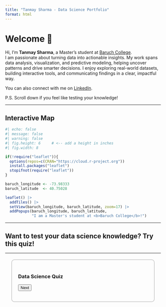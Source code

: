 ```yaml
---
title: "Tanmay Sharma - Data Science Portfolio"
format: html
---
```


# Welcome 👋

Hi, I’m **Tanmay Sharma**, a Master’s student at [Baruch College](https://zicklin.baruch.cuny.edu/).  
I am passionate about turning data into actionable insights. My work spans data analysis, visualization, and predictive modeling, helping uncover patterns and drive smarter decisions. I enjoy exploring real-world datasets, building interactive tools, and communicating findings in a clear, impactful way.

You can also connect with me on [LinkedIn](https://www.linkedin.com/in/tanmay-sharma-3146bb160).

P.S. Scroll down if you feel like testing your knowledge!

---

## Interactive Map

```r
#| echo: false
#| message: false
#| warning: false
#| fig.height: 6     # <-- add a height in inches
#| fig.width: 8

if(!require("leaflet")){
  options(repos=c(CRAN="https://cloud.r-project.org"))
  install.packages("leaflet")
  stopifnot(require("leaflet"))
}

baruch_longitude <- -73.98333
baruch_latitude  <- 40.75028

leaflet() |>
  addTiles() |>
  setView(baruch_longitude, baruch_latitude, zoom=17) |>
  addPopups(baruch_longitude, baruch_latitude, 
            "I am a Master's student at <b>Baruch College</b>!")
```

---

## Want to test your data science knowledge? Try this quiz!

---
<div style="margin:20px; padding:20px; border:2px solid #ccc; border-radius:10px; max-width:500px;">
  <h3>Data Science Quiz</h3>
  <p id="question"></p>
  <div id="options"></div>
  <button onclick="nextQuestion()">Next</button>
  <p id="feedback" style="font-weight:bold;"></p>
</div>

<script>
  const quiz = [
    {
      q: "Which of these is a supervised learning algorithm?",
      options: ["K-means", "Linear Regression", "PCA"],
      answer: "Linear Regression"
    },
    {
      q: "What does 'overfitting' mean?",
      options: [
        "Model performs well on training but poorly on test data",
        "Model generalizes perfectly",
        "Model has too little variance"
      ],
      answer: "Model performs well on training but poorly on test data"
    },
    {
      q: "Which library is commonly used for data visualization in R?",
      options: ["NumPy", "ggplot2", "scikit-learn"],
      answer: "ggplot2"
    }
  ];

  let current = 0;

  function loadQuestion() {
    document.getElementById("feedback").innerHTML = "";
    const q = quiz[current];
    document.getElementById("question").innerText = q.q;
    const optionsDiv = document.getElementById("options");
    optionsDiv.innerHTML = "";
    q.options.forEach(opt => {
      const btn = document.createElement("button");
      btn.innerText = opt;
      btn.style.margin = "5px";
      btn.onclick = () => {
        if(opt === q.answer){
          document.getElementById("feedback").innerHTML = "✅ Correct!";
        } else {
          document.getElementById("feedback").innerHTML = "❌ Wrong. Try again.";
        }
      };
      optionsDiv.appendChild(btn);
    });
  }

  function nextQuestion() {
    current = (current + 1) % quiz.length;
    loadQuestion();
  }

  // load first question on page load
  loadQuestion();
</script>
